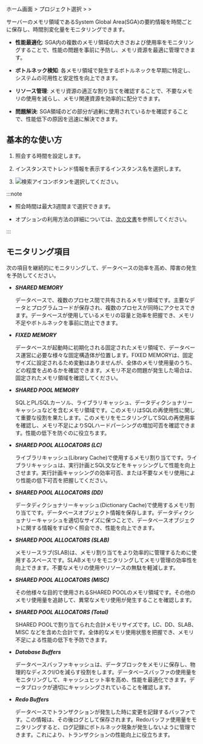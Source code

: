 ホーム画面 &gt; プロジェクト選択 &gt; <Cmdname sid="side_reportStat" className="uitext" /> &gt; <Cmdname sid="side_sga" className="uitext" />

サーバーのメモリ領域であるSystem Global Area(SGA)の要約情報を時間ごとに保存し、時間別変化量をモニタリングできます。 

- **性能最適化**: SGA内の複数のメモリ領域の大きさおよび使用率をモニタリングすることで、性能の問題を事前に予防し、メモリ資源を最適に管理できます。

- **ボトルネック検知**: 各メモリ領域で発生するボトルネックを早期に特定し、システムの可用性と安定性を向上できます。

- **リソース管理**: メモリ資源の適正な割り当てを確認することで、不要なメモリの使用を減らし、メモリ関連資源を効率的に配分できます。

- **問題解決**: SGA領域のどの部分が過剰に使用されているかを確認することで、性能低下の原因を迅速に解決できます。

## 基本的な使い方

<ProdImg img='db-stat-sga-size.png' alt='SGA サイズ' />

1. <Cmdname sid="time" className="uitext" />照会する時間を設定します。

2. インスタンスでトレンド情報を表示するインスタンス名を選択します。

3. ![検索アイコン](/img/ico-btn-search.png)ボタンを選択してください。

:::note

- 照会時間は最大3週間まで選択できます。

- <Cmdname sid="time" className="uitext" />オプションの利用方法の詳細については、[次の文書](usage-ui#timeselector)を参照してください。

:::

<InDoc product="tibero">

## モニタリング項目

次の項目を継続的にモニタリングして、データベースの効率を高め、障害の発生を予防してください。

- **_SHARED MEMORY_**

  データベースで、複数のプロセス間で共有されるメモリ領域です。主要なデータとプログラムコードが保存され、複数のプロセスが同時にアクセスできます。データベースが使用しているメモリの容量と効率を把握でき、メモリ不足やボトルネックを事前に防止できます。

- **_FIXED MEMORY_**

  データベースが起動時に初期化される固定されたメモリ領域で、データベース運営に必要な様々な固定構造体が位置します。FIXED MEMORYは、固定サイズに設定されるため変動はありませんが、全体のメモリ使用量のうち、どの程度を占めるかを確認できます。メモリ不足の問題が発生した場合は、固定されたメモリ領域を確認してください。

- **_SHARED POOL MEMORY_**

  SQLとPL/SQLカーソル、ライブラリキャッシュ、データディクショナリーキャッシュなどを含むメモリ領域です。このメモリはSQLの再使用性に関して重要な役割を果たします。このメモリをモニタリングしてSQLの再使用率を確認し、メモリ不足によりSQLハードパーシングの増加可否を確認できます。性能の低下を防ぐのに役立ちます。

- **_SHARED POOL ALLOCATORS (LC)_**

  ライブラリキャッシュ(Library Cache)で使用するメモリ割り当てです。ライブラリキャッシュは、実行計画とSQL文などをキャッシングして性能を向上させます。実行計画キャッシングの効率可否、または不要なメモリ使用により性能の低下可否を把握してください。

- **_SHARED POOL ALLOCATORS (DD)_**

  データディクショナリーキャッシュ(Dictionary Cache)で使用するメモリ割り当てです。データベースオブジェクト情報を保存します。データディクショナリーキャッシュを適切なサイズに保つことで、データベースオブジェクトに関する情報をすばやく照会でき、性能を向上できます。

- **_SHARED POOL ALLOCATORS (SLAB)_**

  メモリースラブ(SLAB)は、メモリ割り当てをより効率的に管理するために使用するスペースです。SLABメモリをモニタリングしてメモリ管理の効率性を向上できます。不要なメモリの使用やリソースの無駄を軽減します。

- **_SHARED POOL ALLOCATORS (MISC)_**

  その他様々な目的で使用されるSHARED POOLのメモリ領域です。その他のメモリ使用量を追跡して、異常なメモリ使用が発生することを確認します。

- **_SHARED POOL ALLOCATORS (Total)_**

  SHARED POOLで割り当てられた合計メモリサイズです。LC、DD、SLAB、MISC などを含めた合計です。全体的なメモリ使用状態を把握でき、メモリ不足による性能の低下を予防できます。

- **_Database Buffers_**

  データベースバッファキャッシュは、データブロックをメモリに保存し、物理的なディスクI/Oを減らす役割をします。データベースバッファの使用量をモニタリングして、キャッシュヒット率を高め、性能を最適化できます。データブロックが適切にキャッシングされていることを確認します。

- **_Redo Buffers_**

  データベースでトランザクションが発生した時に変更を記録するバッファです。この情報は、その後ログとして保存されます。Redoバッファ使用量をモニタリングすると、ログ記録にボトルネック現象が発生しないように管理できます。これにより、トランザクションの性能向上に役立ちます。

</InDoc>
